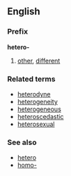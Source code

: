 ==English==
===Prefix===
'''hetero-'''

#[[other]], [[different]]

===Related terms===
*[[heterodyne]]
*[[heterogeneity]]
*[[heterogeneous]]
*[[heteroscedastic]]
*[[heterosexual]]

===See also===
*[[hetero]]
*[[homo-]]